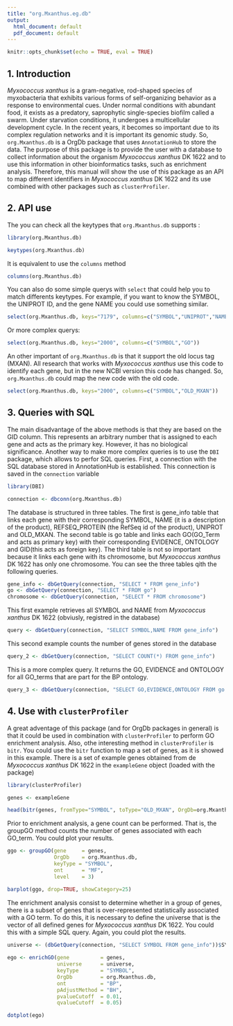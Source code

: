 ---
title: "org.Mxanthus.eg.db"
output:
  html_document: default
  pdf_document: default
---

```{r setup, include=FALSE}
knitr::opts_chunk$set(echo = TRUE, eval = TRUE)
```

## 1. Introduction

_Myxococcus xanthus_ is a gram-negative, rod-shaped species of myxobacteria that exhibits various forms of self-organizing behavior as a response to environmental cues. Under normal conditions with abundant food, it exists as a predatory, saprophytic single-species biofilm called a swarm. Under starvation conditions, it undergoes a multicellular development cycle. In the recent years, it becomes so important due to its complex regulation networks and it is important its genomic study.
So, `org.Mxanthus.db` is a OrgDb package that uses `AnnotationHub` to store the data. The purpose of this package is to provide the user with a database to collect information about the organism _Myxococcus xanthus_ DK 1622 and to use this information in other bioinformatics tasks, such as enrichment analysis. Therefore, this manual will show the use of this package as an API to map different identifiers in _Myxococcus xanthus_ DK 1622 and its use combined with other packages such as `clusterProfiler`.

## 2. API use

The you can check all the keytypes that `org.Mxanthus.db` supports :

```{r A, echo=TRUE, eval=TRUE, message=FALSE}

library(org.Mxanthus.db)

```


```{r 1, echo=TRUE}

keytypes(org.Mxanthus.db)
```


It is equivalent to use the `columns` method

```{r 2, echo=TRUE}
columns(org.Mxanthus.db)
```

You can also do some simple querys with `select` that could help you to match differents keytypes. For example, if you want to know the SYMBOL, the UNIPROT ID, and the gene NAME you could use something similar.

```{r 3, echo=TRUE}
select(org.Mxanthus.db, keys="7179", columns=c("SYMBOL","UNIPROT","NAME"))
```

Or more complex querys:

```{r 4}
select(org.Mxanthus.db, keys="2000", columns=c("SYMBOL","GO"))
```

An other important of `org.Mxanthus.db` is that it support the old locus tag (MXAN). All research that works with _Myxococcus xanthus_ use this code to identify each gene, but in the new NCBI version this code has changed. So, `org.Mxanthus.db` could map the new code with the old code.

```{r 5}
select(org.Mxanthus.db, keys="2000", columns=c("SYMBOL","OLD_MXAN"))
```

## 3. Queries with SQL

The main disadvantage of the above methods is that they are based on the GID column. This represents an arbitrary number that is assigned to each gene and acts as the primary key. However, it has no biological significance. Another way to make more complex queries is to use the `DBI` package, which allows to perfor SQL queries. First, a connection with the SQL database stored in AnnotationHub is established. This connection is saved in the `connection` variable

```{r 6, echo=TRUE, message=FALSE}
library(DBI)

connection <- dbconn(org.Mxanthus.db)
```

The database is structured in three tables. The first is gene_info table that links each gene with their corresponding SYMBOL, NAME (it is a description of the product), REFSEQ_PROTEIN (the RefSeq id of the product), UNIPROT and OLD_MXAN. The second table is go table and links each GO(GO_Term and acts as primary key) with their corresponding EVIDENCE, ONTOLOGY and GID(this acts as foreign key). The third table is not so important because it links each gene with its chromosome, but _Myxococcus xanthus_ DK 1622 has only one chromosome. You can see the three tables qith the following queries.

```{r 7, echo=TRUE, message=FALSE}

gene_info <- dbGetQuery(connection, "SELECT * FROM gene_info")
go <- dbGetQuery(connection, "SELECT * FROM go")
chromosome <- dbGetQuery(connection, "SELECT * FROM chromosome")
```

This first example retrieves all SYMBOL and NAME from _Myxococcus xanthus_ DK 1622 (obviusly, registred in the database)

```{r 8, echo=TRUE, message=FALSE}

query <- dbGetQuery(connection, "SELECT SYMBOL,NAME FROM gene_info")
```

This second example counts the number of genes stored in the database 
```{r 9, echo=TRUE, message=FALSE}

query_2 <- dbGetQuery(connection, "SELECT COUNT(*) FROM gene_info")
```

This is a more complex query. It returns the GO, EVIDENCE and ONTOLOGY for all GO_terms that are part for the BP ontology.
```{r 10, echo=TRUE, message=FALSE}

query_3 <- dbGetQuery(connection, "SELECT GO,EVIDENCE,ONTOLOGY FROM go WHERE ONTOLOGY = 'BP'")
```
## 4. Use with `clusterProfiler`

A great adventage of this package (and for OrgDb packages in general) is that it could be used in combination with `clusterProfiler` to perform GO enrichment analysis. Also, othe interesting method in `clusterProfiler` is `bitr`. You could use the `bitr` function to map a set of genes, as it is showed in this example. There is a set of example genes obtained from de _Myxococcus xanthus_ DK 1622 in the `exampleGene` object (loaded with the package)

```{r 11, echo=TRUE, message=FALSE}
library(clusterProfiler)

genes <- exampleGene

head(bitr(genes, fromType="SYMBOL", toType="OLD_MXAN", OrgDb=org.Mxanthus.db))
```

Prior to enrichment analysis, a gene count can be performed. That is, the groupGO method counts the number of genes associated with each GO_term. You could plot your results.

```{r 12, echo=TRUE, eval = TRUE}
ggo <- groupGO(gene     = genes,
               OrgDb    = org.Mxanthus.db,
               keyType = "SYMBOL",
               ont      = "MF",
               level    = 3)

barplot(ggo, drop=TRUE, showCategory=25)
```

The  enrichment analysis consist to determine whether in a group of genes, there is a subset of genes that is over-represented statistically associated with a GO term. To do this, it is necessary to define the universe that is the vector of all defined genes for _Myxococcus xanthus_ DK 1622. You could this with a simple SQL query. Again, you could plot the results.

```{r 13 , echo=TRUE, eval = TRUE}
universe <- (dbGetQuery(connection, "SELECT SYMBOL FROM gene_info"))$SYMBOL
  
ego <- enrichGO(gene          = genes,
                universe      = universe,
                keyType       = "SYMBOL",
                OrgDb         = org.Mxanthus.db,
                ont           = "BP",
                pAdjustMethod = "BH",
                pvalueCutoff  = 0.01,
                qvalueCutoff  = 0.05)

dotplot(ego)
```